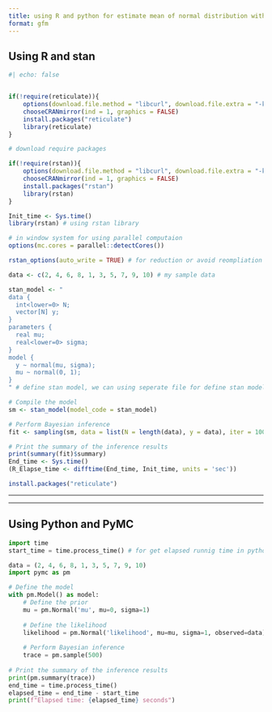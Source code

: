 ```yaml
---
title: using R and python for estimate mean of normal distribution with prior normal 
format: gfm
---
```



## Using R and stan




```r
#| echo: false


if(!require(reticulate)){ 
    options(download.file.method = "libcurl", download.file.extra = "-k")
    chooseCRANmirror(ind = 1, graphics = FALSE)
    install.packages("reticulate")
    library(reticulate)
}
```


```r

# download require packages 

if(!require(rstan)){ 
    options(download.file.method = "libcurl", download.file.extra = "-k")
    chooseCRANmirror(ind = 1, graphics = FALSE)
    install.packages("rstan")
    library(rstan)
}


```



```r


Init_time <- Sys.time()
library(rstan) # using rstan library

# in window system for using parallel computaion 
options(mc.cores = parallel::detectCores()) 

rstan_options(auto_write = TRUE) # for reduction or avoid reompliation programs

data <- c(2, 4, 6, 8, 1, 3, 5, 7, 9, 10) # my sample data

stan_model <- "
data {
  int<lower=0> N; 
  vector[N] y; 
}
parameters {
  real mu; 
  real<lower=0> sigma;
}
model {
  y ~ normal(mu, sigma);
  mu ~ normal(0, 1);
}
" # define stan model, we can using seperate file for define stan model with 'stan' profix

# Compile the model
sm <- stan_model(model_code = stan_model)

# Perform Bayesian inference
fit <- sampling(sm, data = list(N = length(data), y = data), iter = 1000, chains = 4)

# Print the summary of the inference results
print(summary(fit)$summary)
End_time <- Sys.time()
(R_Elapse_time <- difftime(End_time, Init_time, units = 'sec'))

install.packages("reticulate")

```



***
***


## Using Python and PyMC 

```python
import time
start_time = time.process_time() # for get elapsed runnig time in python

data = (2, 4, 6, 8, 1, 3, 5, 7, 9, 10)
import pymc as pm

# Define the model
with pm.Model() as model:
    # Define the prior
    mu = pm.Normal('mu', mu=0, sigma=1)
    
    # Define the likelihood
    likelihood = pm.Normal('likelihood', mu=mu, sigma=1, observed=data)
    
    # Perform Bayesian inference
    trace = pm.sample(500)
    
# Print the summary of the inference results
print(pm.summary(trace))
end_time = time.process_time()
elapsed_time = end_time - start_time
print(f"Elapsed time: {elapsed_time} seconds")
```